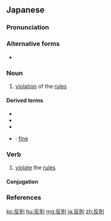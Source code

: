 ==Japanese==
{{ja-kanjitab|はん|そく|yomi=o}}

===Pronunciation===
{{ja-pron|yomi=o|はんそく|acc=0|acc_ref=DJR,NHK}}

===Alternative forms===
* {{ja-l|犯則}}

===Noun===
{{ja-noun|はんそく}}

# [[violation]] of the [[rules]]

====Derived terms====
* {{ja-r|交通反則金|こうつうはんそくきん}}
* {{ja-r|交通反則通告制度|こうつうはんそくつうこくせいど}}
* {{ja-r|反則切符|はんそくきっぷ}}
* {{ja-r|反則金|はんそくきん}}: [[fine]]

===Verb===
{{ja-verb-suru|はんそく}}

# [[violate]] the [[rules]]

====Conjugation====
{{ja-suru|はんそく}}

===References===
<references/>

[[ko:反則]]
[[hu:反則]]
[[mg:反則]]
[[ja:反則]]
[[zh:反則]]